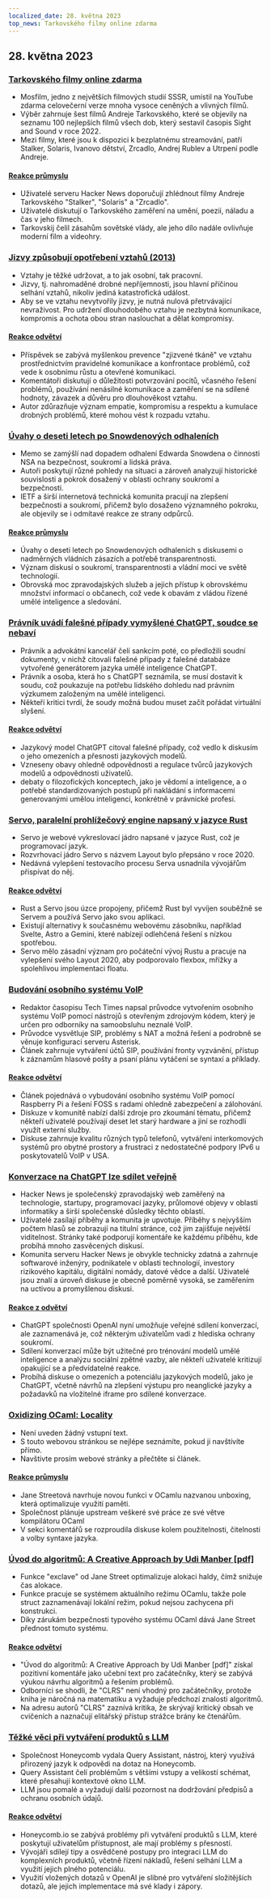 ```yaml
---
localized_date: 28. května 2023
top_news: Tarkovského filmy online zdarma
---
```




<CallToAction />

<Steps>

## 28. května 2023

### [Tarkovského filmy online zdarma](https://kottke.org/23/05/watch-tarkovskys-best-films-online-for-free)

- Mosfilm, jedno z největších filmových studií SSSR, umístil na YouTube zdarma celovečerní verze mnoha vysoce ceněných a vlivných filmů.
- Výběr zahrnuje šest filmů Andreje Tarkovského, které se objevily na seznamu 100 nejlepších filmů všech dob, který sestavil časopis Sight and Sound v roce 2022.
- Mezi filmy, které jsou k dispozici k bezplatnému streamování, patří Stalker, Solaris, Ivanovo dětství, Zrcadlo, Andrej Rublev a Utrpení podle Andreje.

#### [Reakce průmyslu](http://news.ycombinator.com/item?id=36096652)

- Uživatelé serveru Hacker News doporučují zhlédnout filmy Andreje Tarkovského "Stalker", "Solaris" a "Zrcadlo".
- Uživatelé diskutují o Tarkovského zaměření na umění, poezii, náladu a čas v jeho filmech.
- Tarkovskij čelil zásahům sovětské vlády, ale jeho dílo nadále ovlivňuje moderní film a videohry.

### [Jizvy způsobují opotřebení vztahů (2013)](https://gist.github.com/gtallen1187/27a585fcf36d6e657db2)

- Vztahy je těžké udržovat, a to jak osobní, tak pracovní.
- Jizvy, tj. nahromaděné drobné nepříjemnosti, jsou hlavní příčinou selhání vztahů, nikoliv jediná katastrofická událost.
- Aby se ve vztahu nevytvořily jizvy, je nutná nulová přetrvávající nevraživost. Pro udržení dlouhodobého vztahu je nezbytná komunikace, kompromis a ochota obou stran naslouchat a dělat kompromisy.

#### [Reakce odvětví](http://news.ycombinator.com/item?id=36093954)

- Příspěvek se zabývá myšlenkou prevence "zjizvené tkáně" ve vztahu prostřednictvím pravidelné komunikace a konfrontace problémů, což vede k osobnímu růstu a otevřené komunikaci.
- Komentátoři diskutují o důležitosti potvrzování pocitů, včasného řešení problémů, používání nenásilné komunikace a zaměření se na sdílené hodnoty, závazek a důvěru pro dlouhověkost vztahu.
- Autor zdůrazňuje význam empatie, kompromisu a respektu a kumulace drobných problémů, které mohou vést k rozpadu vztahu.

### [Úvahy o deseti letech po Snowdenových odhaleních](https://www.ietf.org/archive/id/draft-farrell-tenyearsafter-00.html)

- Memo se zamýšlí nad dopadem odhalení Edwarda Snowdena o činnosti NSA na bezpečnost, soukromí a lidská práva.
- Autoři poskytují různé pohledy na situaci a zároveň analyzují historické souvislosti a pokrok dosažený v oblasti ochrany soukromí a bezpečnosti.
- IETF a širší internetová technická komunita pracují na zlepšení bezpečnosti a soukromí, přičemž bylo dosaženo významného pokroku, ale objevily se i odmítavé reakce ze strany odpůrců.

#### [Reakce průmyslu](http://news.ycombinator.com/item?id=36097082)

- Úvahy o deseti letech po Snowdenových odhaleních s diskusemi o nadměrných vládních zásazích a potřebě transparentnosti.
- Význam diskusí o soukromí, transparentnosti a vládní moci ve světě technologií.
- Obrovská moc zpravodajských služeb a jejich přístup k obrovskému množství informací o občanech, což vede k obavám z vládou řízené umělé inteligence a sledování.

### [Právník uvádí falešné případy vymyšlené ChatGPT, soudce se nebaví](https://simonwillison.net/2023/May/27/lawyer-chatgpt/)

- Právník a advokátní kancelář čelí sankcím poté, co předložili soudní dokumenty, v nichž citovali falešné případy z falešné databáze vytvořené generátorem jazyka umělé inteligence ChatGPT.
- Právník a osoba, která ho s ChatGPT seznámila, se musí dostavit k soudu, což poukazuje na potřebu lidského dohledu nad právním výzkumem založeným na umělé inteligenci.
- Někteří kritici tvrdí, že soudy možná budou muset začít pořádat virtuální slyšení.

#### [Reakce odvětví](http://news.ycombinator.com/item?id=36097900)

- Jazykový model ChatGPT citoval falešné případy, což vedlo k diskusím o jeho omezeních a přesnosti jazykových modelů.
- Vzneseny obavy ohledně odpovědnosti a regulace tvůrců jazykových modelů a odpovědnosti uživatelů.
- debaty o filozofických konceptech, jako je vědomí a inteligence, a o potřebě standardizovaných postupů při nakládání s informacemi generovanými umělou inteligencí, konkrétně v právnické profesi.

### [Servo, paralelní prohlížečový engine napsaný v jazyce Rust](https://servo.org/)

- Servo je webové vykreslovací jádro napsané v jazyce Rust, což je programovací jazyk.
- Rozvrhovací jádro Servo s názvem Layout bylo přepsáno v roce 2020.
- Nedávná vylepšení testovacího procesu Serva usnadnila vývojářům přispívat do něj.

#### [Reakce odvětví](http://news.ycombinator.com/item?id=36092852)

- Rust a Servo jsou úzce propojeny, přičemž Rust byl vyvíjen souběžně se Servem a používá Servo jako svou aplikaci.
- Existují alternativy k současnému webovému zásobníku, například Svelte, Astro a Gemini, které nabízejí odlehčená řešení s nízkou spotřebou.
- Servo mělo zásadní význam pro počáteční vývoj Rustu a pracuje na vylepšení svého Layout 2020, aby podporovalo flexbox, mřížky a spolehlivou implementaci floatu.

### [Budování osobního systému VoIP](https://www.sacredheartsc.com/blog/building-a-personal-voip-system/)

- Redaktor časopisu Tech Times napsal průvodce vytvořením osobního systému VoIP pomocí nástrojů s otevřeným zdrojovým kódem, který je určen pro odborníky na samoobsluhu neznalé VoIP.
- Průvodce vysvětluje SIP, problémy s NAT a možná řešení a podrobně se věnuje konfiguraci serveru Asterisk.
- Článek zahrnuje vytváření účtů SIP, používání fronty vyzvánění, přístup k záznamům hlasové pošty a psaní plánu vytáčení se syntaxí a příklady.

#### [Reakce odvětví](http://news.ycombinator.com/item?id=36092718)

- Článek pojednává o vybudování osobního systému VoIP pomocí Raspberry Pi a řešení FOSS s radami ohledně zabezpečení a zálohování.
- Diskuze v komunitě nabízí další zdroje pro zkoumání tématu, přičemž někteří uživatelé používají deset let starý hardware a jiní se rozhodli využít externí služby.
- Diskuse zahrnuje kvalitu různých typů telefonů, vytváření interkomových systémů pro obytné prostory a frustraci z nedostatečné podpory IPv6 u poskytovatelů VoIP v USA.

### [Konverzace na ChatGPT lze sdílet veřejně](https://chat.openai.com/share/66169853-d00a-4b05-abce-8f82c6d8c868)

- Hacker News je společenský zpravodajský web zaměřený na technologie, startupy, programovací jazyky, průlomové objevy v oblasti informatiky a širší společenské důsledky těchto oblastí.
- Uživatelé zasílají příběhy a komunita je upvotuje. Příběhy s nejvyšším počtem hlasů se zobrazují na titulní stránce, což jim zajišťuje největší viditelnost. Stránky také podporují komentáře ke každému příběhu, kde probíhá mnoho zasvěcených diskusí.
- Komunita serveru Hacker News je obvykle technicky zdatná a zahrnuje softwarové inženýry, podnikatele v oblasti technologií, investory rizikového kapitálu, digitální nomády, datové vědce a další. Uživatelé jsou znalí a úroveň diskuse je obecně poměrně vysoká, se zaměřením na uctivou a promyšlenou diskusi.

#### [Reakce z odvětví](http://news.ycombinator.com/item?id=36091388)

- ChatGPT společnosti OpenAI nyní umožňuje veřejné sdílení konverzací, ale zaznamenává je, což některým uživatelům vadí z hlediska ochrany soukromí.
- Sdílení konverzací může být užitečné pro trénování modelů umělé inteligence a analýzu sociální zpětné vazby, ale někteří uživatelé kritizují opakující se a předvídatelné reakce.
- Probíhá diskuse o omezeních a potenciálu jazykových modelů, jako je ChatGPT, včetně návrhů na zlepšení výstupu pro neanglické jazyky a požadavků na vložitelné iframe pro sdílené konverzace.

### [Oxidizing OCaml: Locality](https://blog.janestreet.com/oxidizing-ocaml-locality/)

- Není uveden žádný vstupní text.
- S touto webovou stránkou se nejlépe seznámíte, pokud ji navštívíte přímo.
- Navštivte prosím webové stránky a přečtěte si článek.

#### [Reakce průmyslu](http://news.ycombinator.com/item?id=36094799)

- Jane Streetová navrhuje novou funkci v OCamlu nazvanou unboxing, která optimalizuje využití paměti.
- Společnost plánuje upstream veškeré své práce ze své větve kompilátoru OCaml
- V sekci komentářů se rozproudila diskuse kolem použitelnosti, čitelnosti a volby syntaxe jazyka.

### [Úvod do algoritmů: A Creative Approach by Udi Manber [pdf]](https://doc.lagout.org/science/0_Computer%20Science/2_Algorithms/Introduction%20to%20Algorithms_%20A%20Creative%20Approach%20%5BManber%201989-01-11%5D.pdf)

- Funkce "exclave" od Jane Street optimalizuje alokaci haldy, čímž snižuje čas alokace.
- Funkce pracuje se systémem aktuálního režimu OCamlu, takže pole struct zaznamenávají lokální režim, pokud nejsou zachycena při konstrukci.
- Díky zárukám bezpečnosti typového systému OCaml dává Jane Street přednost tomuto systému.

#### [Reakce odvětví](http://news.ycombinator.com/item?id=36096305)

- "Úvod do algoritmů: A Creative Approach by Udi Manber [pdf]" získal pozitivní komentáře jako učební text pro začátečníky, který se zabývá výukou návrhu algoritmů a řešením problémů.
- Odborníci se shodli, že "CLRS" není vhodný pro začátečníky, protože kniha je náročná na matematiku a vyžaduje předchozí znalosti algoritmů.
- Na adresu autorů "CLRS" zaznívá kritika, že skrývají kritický obsah ve cvičeních a naznačují elitářský přístup strážce brány ke čtenářům.

### [Těžké věci při vytváření produktů s LLM](https://www.honeycomb.io/blog/hard-stuff-nobody-talks-about-llm)

- Společnost Honeycomb vydala Query Assistant, nástroj, který využívá přirozený jazyk k odpovědi na dotaz na Honeycomb.
- Query Assistant čelí problémům s většími vstupy a velikostí schémat, které přesahují kontextové okno LLM.
- LLM jsou pomalé a vyžadují další pozornost na dodržování předpisů a ochranu osobních údajů.

#### [Reakce odvětví](http://news.ycombinator.com/item?id=36096811)

- Honeycomb.io se zabývá problémy při vytváření produktů s LLM, které poskytují uživatelům přístupnost, ale mají problémy s přesností.
- Vývojáři sdílejí tipy a osvědčené postupy pro integraci LLM do komplexních produktů, včetně řízení nákladů, řešení selhání LLM a využití jejich plného potenciálu.
- Využití vložených dotazů v OpenAI je slibné pro vytváření složitějších dotazů, ale jejich implementace má své klady i zápory.

</Steps>
